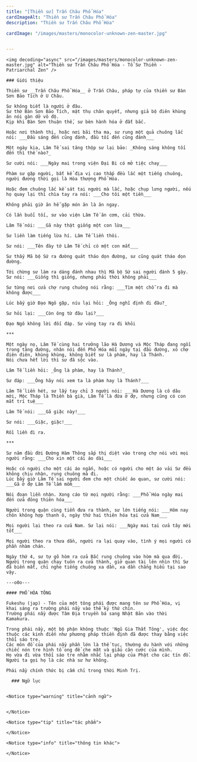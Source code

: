 ```yaml
---
title: "[Thiền sư] Trấn Châu Phổ Hóa"
cardImageAlt: "Thiền sư Trấn Châu Phổ Hóa"
description: "Thiền sư Trấn Châu Phổ Hóa"

cardImage: "/images/masters/monocolor-unknown-zen-master.jpg"


---
```


<div className="grid xl:grid-cols-8 lg:grid-cols-8 md:grid-cols-2 sm:grid-cols-2 xs:grid-cols-1 gap-8 bg-body dark:bg-darkmode-body">

  <div className="lg:col-span-3 md:col-span-1">

    <img decoding="async" src="/images/masters/monocolor-unknown-zen-master.jpg" alt="Thiền sư Trấn Châu Phổ Hóa - Tổ Sư Thiền - Patriarchal Zen" />

    ### Giới thiệu

    Thiền sư __Trấn Châu Phổ Hóa__ ở Trấn Châu, pháp tự của thiền sư Bàn Sơn Bảo Tích ở U Châu.

    Sư không biết là người ở đâu.
    Sư thờ Bàn Sơn Bảo Tích, mật thụ chân quyết, nhưng giả bộ điên khùng ăn nói gàn dở vô độ.
    Kịp khi Bàn Sơn thuận thế, sư bèn hành hóa ở đất bắc.

    Hoặc nơi thành thị, hoặc nơi bãi tha ma, sư rung một quả chuông lắc nói: ___Đầu sáng đến cũng đánh, đầu tối đến cũng đánh___

    Một ngày kia, Lâm Tế sai tăng thộp sư lại bảo: _Không sáng không tối đến thì thế nào?_

    Sư cười nói: ___Ngày mai trong viện Đại Bi có mở tiệc chay___

    Phàm sư gặp người, bất kể địa vị cao thấp đều lắc một tiếng chuông, người đương thời gọi là Hòa thượng Phổ Hóa.

    Hoặc đem chuông lắc kề sát tai người mà lắc, hoặc chụp lưng người, nếu họ quay lại thì chìa tay ra nói: ___Cho tôi một tiền___

    Không phải giờ ăn hễ gặp món ăn là ăn ngay.

    Có lần buổi tối, sư vào viện Lâm Tế ăn cơm, cải thừa.

    Lâm Tế nói: ___Gã này thật giống một con lừa___

    Sư liền làm tiếng lừa hí. Lâm Tế liền thôi.

    Sư nói: ___Tên đày tớ Lâm Tế chỉ có một con mắt___

    Sư thấy Mã bộ Sứ ra đường quát tháo dọn đường, sư cũng quát tháo dọn đường.

    Tới chừng sư làm ra dáng đánh nhau thì Mã bộ Sứ sai người đánh 5 gậy.
    Sư nói: ___Giống thì giống, nhưng phải thời không phải___

    Sư từng nơi cửa chợ rung chuông nói rằng: ___Tìm một chỗ ra đi mà không được___

    Lúc bấy giờ Đạo Ngô gặp, níu lại hỏi: _Ông nghĩ định đi đâu?_

    Sư hỏi lại: ___Còn ông từ đâu lại?___

    Đạo Ngô không lời đối đáp. Sư vùng tay ra đi khỏi

    ***

    Một ngày nọ, Lâm Tế cùng hai trưởng lão Hà Dương và Mộc Tháp đang ngồi trong tăng đường, nhân nói đến Phổ Hóa mỗi ngày tại đầu đường, xó chợ điên điên, khùng khùng, không biết sư là phàm, hay là Thánh.
    Nói chưa hết lời thì sư đã sộc vào.

    Lâm Tế liền hỏi: _Ông là phàm, hay là Thánh?_

    Sư đáp: ___Ông hãy nói xem ta là phàm hay là Thánh?___

    Lâm Tế liền hét, sư lấy tay chỉ 3 người nói: ___Hà Dương là cô dâu mới, Mộc Tháp là Thiền bà già, Lâm Tế là đứa ở đợ, nhưng cũng có con mắt trí tuệ___

    Lâm Tế nói: ___Gã giặc này!___

    Sư nói: ___Giặc, giặc!___

    Rồi liền đi ra.

    ***

    Sư năm đầu đời Đường Hàm Thông sắp thị diệt vào trong chợ nói với mọi người rằng: ___Cho xin một cái áo dài___

    Hoặc có người cho một cái áo ngắn, hoặc có người cho một áo vải Sư đều không chịu nhận, rung chuông mà đi.
    Lúc bấy giờ Lâm Tế sai người đem cho một chiếc áo quan, sư cười nói: ___Gã ở đợ Lâm Tế lắm mồm___

    Nói đoạn liền nhận. Xong cáo từ mọi người rằng: ___Phổ Hóa ngày mai đến cửa đông thiên hóa___

    Người trong quận cùng tiễn đưa ra thành, sư lớn tiếng nói: ___Hôm nay chôn không hợp thanh ô, ngày thứ hai thiên hóa tại cửa Nam___

    Mọi người lại theo ra cửa Nam. Sư lại nói: ___Ngày mai tại cửa tây mới tốt___

    Mọi người theo ra thưa dần, người ra lại quay vào, tình ý mọi người có phần nhàm chán.

    Ngày thứ 4, sư tự gõ hòm ra cửa Bắc rung chuông vào hòm mà qua đời.
    Người trong quận chạy tuôn ra cửa thành, giở quan tài lên nhìn thì Sư đã biến mất, chỉ nghe tiếng chuông xa dần, xa dần chẳng hiểu tại sao vậy.

    ---o0o---

    #### PHỔ HÓA TÔNG

    Fukeshu (jap) - Tên của một tông phái được mang tên sư Phổ Hóa, vị khai sáng ra trường phái nầy vào thế kỷ thứ chín.
    Trường phái nầy được Tâm Địa truyền bá sang Nhật Bản vào thời Kamakura.

    Trong phái nầy, một bộ phận không thuộc 'Ngũ Gia Thất Tông', việc đọc thuộc các kinh điển như phương pháp thiền định đã được thay bằng việc thổi sáo tre.
    Các môn đồ của phái nầy phần lớn là thế tục, thường du hành với những chiếc nón tre hình tổ ong để che mặt và giấu căn cước của mình.
    Họ vừa đi vừa thổi sáo tre nhằm nhắc lại pháp của Phật cho các tín đồ.
    Người ta gọi họ là các nhà sư hư không.

    Phái nầy chính thức bị cấm chỉ trong thời Minh Trị.

  </div>

  <div className="lg:col-span-5 md:col-span-1">

      ### Ngữ lục


    <Notice type="warning" title="cảnh ngữ">


    </Notice>

    <Notice type="tip" title="tác phẩm">

    </Notice>

    <Notice type="info" title="thông tin khác">

    </Notice>

  </div>

</div>
